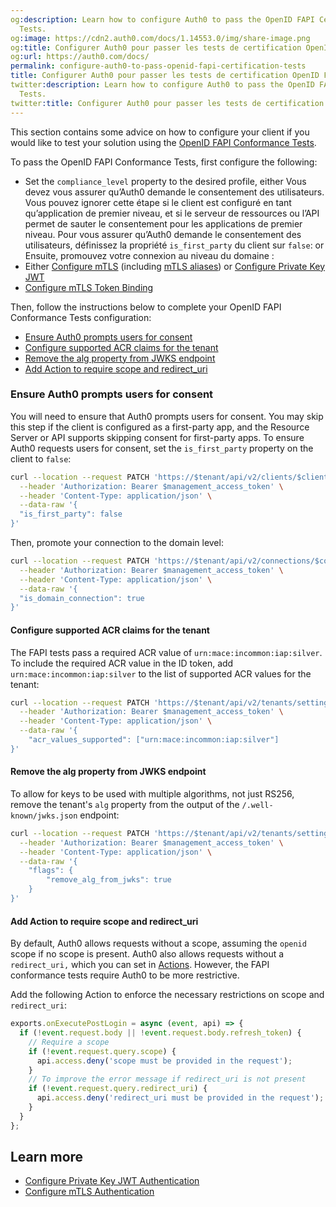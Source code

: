 ```yaml
---
og:description: Learn how to configure Auth0 to pass the OpenID FAPI Certification
  Tests.
og:image: https://cdn2.auth0.com/docs/1.14553.0/img/share-image.png
og:title: Configurer Auth0 pour passer les tests de certification OpenID FAPI.
og:url: https://auth0.com/docs/
permalink: configure-auth0-to-pass-openid-fapi-certification-tests
title: Configurer Auth0 pour passer les tests de certification OpenID FAPI.
twitter:description: Learn how to configure Auth0 to pass the OpenID FAPI Certification
  Tests.
twitter:title: Configurer Auth0 pour passer les tests de certification OpenID FAPI.
---
```


This section contains some advice on how to configure your client if you would like to test your solution using the [OpenID FAPI Conformance Tests](https://openid.net/certification/certification-fapi_op_testing/).

To pass the <Tooltip tip="OpenID: Open standard for authentication that allows applications to verify users' identities without collecting and storing login information." cta="View Glossary" href="/docs/glossary?term=OpenID">OpenID</Tooltip> FAPI Conformance Tests, first configure the following:

* Set the `compliance_level` property to the desired profile, either Vous devez vous assurer qu’Auth0 demande le consentement des utilisateurs. Vous pouvez ignorer cette étape si le client est configuré en tant qu’application de premier niveau, et si le serveur de ressources ou l’API permet de sauter le consentement pour les applications de premier niveau. Pour vous assurer qu’Auth0 demande le consentement des utilisateurs, définissez la propriété `is_first_party` du client sur `false`: or Ensuite, promouvez votre connexion au niveau du domaine :
* Either [Configure mTLS](/docs/get-started/applications/configure-mtls) (including [mTLS aliases](/docs/get-started/applications/configure-mtls/configure-mtls-for-a-tenant#enable-mtls-aliases)) or [Configure Private Key JWT](/docs/get-started/applications/configure-private-key-jwt)
* [Configure mTLS Token Binding](/docs/get-started/applications/configure-mtls/configure-mtls-for-a-client#enable-token-binding)

Then, follow the instructions below to complete your OpenID FAPI Conformance Tests configuration:

* [Ensure Auth0 prompts users for consent](#ensure-auth0-prompts-users-for-consent)
* [Configure supported ACR claims for the tenant](#configure-supported-acr-claims-for-the-tenant-)
* [Remove the alg property from JWKS endpoint](#remove-the-alg-property-from-jwks-endpoint)
* [Add Action to require scope and redirect_uri](#add-action-to-require-scope-and-redirect_uri)

### Ensure Auth0 prompts users for consent

You will need to ensure that Auth0 prompts users for consent. You may skip this step if the client is configured as a first-party app, and the <Tooltip tip="Resource Server: Server hosting protected resources. Resource servers accept and respond to protected resource requests." cta="View Glossary" href="/docs/glossary?term=Resource+Server">Resource Server</Tooltip> or API supports skipping consent for first-party apps. To ensure Auth0 requests users for consent, set the `is_first_party` property on the client to `false`:

```bash lines
curl --location --request PATCH 'https://$tenant/api/v2/clients/$client_id' \
  --header 'Authorization: Bearer $management_access_token' \
  --header 'Content-Type: application/json' \
  --data-raw '{
  "is_first_party": false  
}'
```






Then, promote your connection to the domain level:

```bash lines
curl --location --request PATCH 'https://$tenant/api/v2/connections/$connection_id' \
  --header 'Authorization: Bearer $management_access_token' \
  --header 'Content-Type: application/json' \
  --data-raw '{
  "is_domain_connection": true
}'
```






#### Configure supported ACR claims for the tenant

The FAPI tests pass a required ACR value of `urn:mace:incommon:iap:silver`. To include the required ACR value in the <Tooltip tip="ID Token: Credential meant for the client itself, rather than for accessing a resource." cta="View Glossary" href="/docs/glossary?term=ID+token">ID token</Tooltip>, add `urn:mace:incommon:iap:silver` to the list of supported ACR values for the tenant:

```bash lines
curl --location --request PATCH 'https://$tenant/api/v2/tenants/settings' \
  --header 'Authorization: Bearer $management_access_token' \
  --header 'Content-Type: application/json' \
  --data-raw '{
    "acr_values_supported": ["urn:mace:incommon:iap:silver"]
}'
```






#### Remove the alg property from JWKS endpoint

To allow for keys to be used with multiple algorithms, not just RS256, remove the tenant's `alg` property from the output of the `/.well-known/jwks.json` endpoint:

```bash lines
curl --location --request PATCH 'https://$tenant/api/v2/tenants/settings' \
  --header 'Authorization: Bearer $management_access_token' \
  --header 'Content-Type: application/json' \
  --data-raw '{
    "flags": {
        "remove_alg_from_jwks": true
    }
}'
```






#### Add Action to require scope and redirect_uri

By default, Auth0 allows requests without a scope, assuming the `openid` scope if no scope is present. Auth0 also allows requests without a `redirect_uri,` which you can set in [Actions](/docs/customize/actions/explore-triggers/signup-and-login-triggers/login-trigger/redirect-with-actions). However, the FAPI conformance tests require Auth0 to be more restrictive.

Add the following Action to enforce the necessary restrictions on scope and `redirect_uri`:

```js lines
exports.onExecutePostLogin = async (event, api) => {
  if (!event.request.body || !event.request.body.refresh_token) {
    // Require a scope
    if (!event.request.query.scope) {
      api.access.deny('scope must be provided in the request');
    }
    // To improve the error message if redirect_uri is not present
    if (!event.request.query.redirect_uri) {
      api.access.deny('redirect_uri must be provided in the request');
    }
  }
};
```






## Learn more

* [Configure Private Key JWT Authentication](/docs/get-started/applications/configure-private-key-jwt)
* [Configure mTLS Authentication](/docs/get-started/applications/configure-mtls)